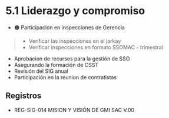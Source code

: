 
# 5.1 Liderazgo y compromiso

- 🟠 Participacion en inspecciones de Gerencia
> * Verificar las inspecciones en el jarkay
> * Verificar inspecciones en formato SSOMAC - trimestral
- Aprobacion de recursos para la gestión de SSO
- Asegurando la formación de CSST
- Revisión del SIG anual
- Participación en la reunion de contratistas

## Registros

- REG-SIG-014 MISION Y VISIÓN DE GMI SAC V.00
